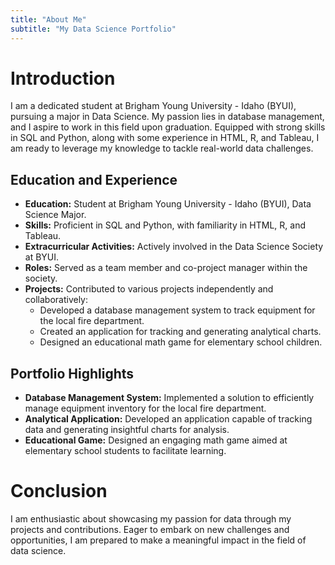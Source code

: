 ```yaml
---
title: "About Me"
subtitle: "My Data Science Portfolio"
---
```


# Introduction

I am a dedicated student at Brigham Young University - Idaho (BYUI), pursuing a major in Data Science. My passion lies in database management, and I aspire to work in this field upon graduation. Equipped with strong skills in SQL and Python, along with some experience in HTML, R, and Tableau, I am ready to leverage my knowledge to tackle real-world data challenges.

## Education and Experience

- **Education:** Student at Brigham Young University - Idaho (BYUI), Data Science Major.
- **Skills:** Proficient in SQL and Python, with familiarity in HTML, R, and Tableau.
- **Extracurricular Activities:** Actively involved in the Data Science Society at BYUI.
- **Roles:** Served as a team member and co-project manager within the society.
- **Projects:** Contributed to various projects independently and collaboratively:
  - Developed a database management system to track equipment for the local fire department.
  - Created an application for tracking and generating analytical charts.
  - Designed an educational math game for elementary school children.

## Portfolio Highlights

- **Database Management System:** Implemented a solution to efficiently manage equipment inventory for the local fire department.
- **Analytical Application:** Developed an application capable of tracking data and generating insightful charts for analysis.
- **Educational Game:** Designed an engaging math game aimed at elementary school students to facilitate learning.
  
# Conclusion

I am enthusiastic about showcasing my passion for data through my projects and contributions. Eager to embark on new challenges and opportunities, I am prepared to make a meaningful impact in the field of data science.
